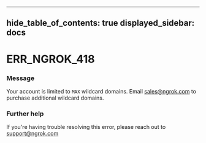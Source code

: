 

---
hide_table_of_contents: true
displayed_sidebar: docs
---


# ERR_NGROK_418

### Message
Your account is limited to `MAX` wildcard domains. Email sales@ngrok.com to purchase additional wildcard domains.

<ErrorDetails error="err_ngrok_418" />



### Further help
If you're having trouble resolving this error, please reach out to [support@ngrok.com](mailto:support@ngrok.com?subject=Help%20with%20ERR_NGROK_418)


